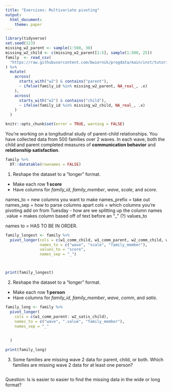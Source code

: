 ```yaml
---
title: "Exercises: Multivariate pivoting"
output: 
  html_document:
    theme: paper
---
```







```r
library(tidyverse)
set.seed(123)
missing_w2_parent <- sample(1:500, 30)
missing_w2_child <- c(missing_w2_parent[1:5], sample(1:500, 25))
family  <- read_csv(
  "https://raw.githubusercontent.com/bwiernik/progdata/main/inst/tutorials/data/family_data.csv"
) %>% 
  mutate(
    across(
      starts_with("w2") & contains("parent"),
      ~ ifelse(family_id %in% missing_w2_parent, NA_real_, .x)
    ),
    across(
      starts_with("w2") & contains("child"),
      ~ ifelse(family_id %in% missing_w2_child, NA_real_, .x)
    )
  )
```

<!---The following chunk allows errors when knitting--->

```r
knitr::opts_chunk$set(error = TRUE, warning = FALSE)
```

You're working on a longitudinal study of parent-child relationships.
You have collected data from 500 families over 2 waves.
In each wave, both the child and parent completed measures of **communication behavior** and **relationship satisfaction**. 

```r
family %>% 
  DT::datatable(rownames = FALSE)
```

1. Reshape the dataset to a "longer" format.

  - Make each row **1 score**
  - Have columns for *family_id*, *family_member*, *wave*, *scale*, and *score*.
  
names_to = new columns you want to make
names_prefix = take out 
names_sep = how to parse columns apart
cols = which columns you're pivoting
add on from Tuesday - how are we splitting up the column names
.value = makes column based off of text before an "_" (?)
values_to

names to = HAS TO BE IN ORDER.


```r
family_longest <- family %>% 
  pivot_longer(cols = c(w1_comm_child, w1_comm_parent, w2_comm_child, w2_comm_parent, w1_satis_parent, w1_satis_child, w2_satis_child, w2_satis_parent), 
               names_to = c("wave", "scale", "family_member"), 
               values_to = "score",
               names_sep = "_")



print(family_longest)
```

2. Reshape the dataset to a "longer" format.

  - Make each row **1 person**
  - Have columns for *family_id*, *family_member*, *wave*, *comm*, and *satis*.

```r
family_long <- family %>% 
  pivot_longer(
    cols = c(w1_comm_parent: w2_satis_child),
    names_to = c("wave", ".value", "family_member"),
    names_sep = "_"
    
    
  )

print(family_long)
```

3. Some families are missing wave 2 data for parent, child, or both. 
   Which families are missing wave 2 data for at least one person?

```r

```

Question: Is is easier to easier to find the missing data in the wide or long format?
